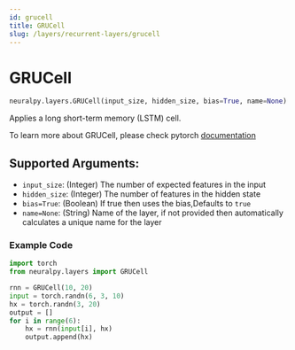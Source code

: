```yaml
---
id: grucell
title: GRUCell
slug: /layers/recurrent-layers/grucell
---
```


# GRUCell

```python
neuralpy.layers.GRUCell(input_size, hidden_size, bias=True, name=None)
```

Applies a long short-term memory (LSTM) cell.

To learn more about GRUCell, please check pytorch [documentation](https://pytorch.org/docs/stable/nn.html#grucell)

## Supported Arguments:

- `input_size`: (Integer) The number of expected features in the input
- `hidden_size`: (Integer) The number of features in the hidden state
- `bias=True`: (Boolean) If true then uses the bias,Defaults to `true`
- `name=None`: (String) Name of the layer, if not provided then automatically calculates a unique name for the layer

### Example Code

```python
import torch
from neuralpy.layers import GRUCell

rnn = GRUCell(10, 20)
input = torch.randn(6, 3, 10)
hx = torch.randn(3, 20)
output = []
for i in range(6):
    hx = rnn(input[i], hx)
    output.append(hx)
```
